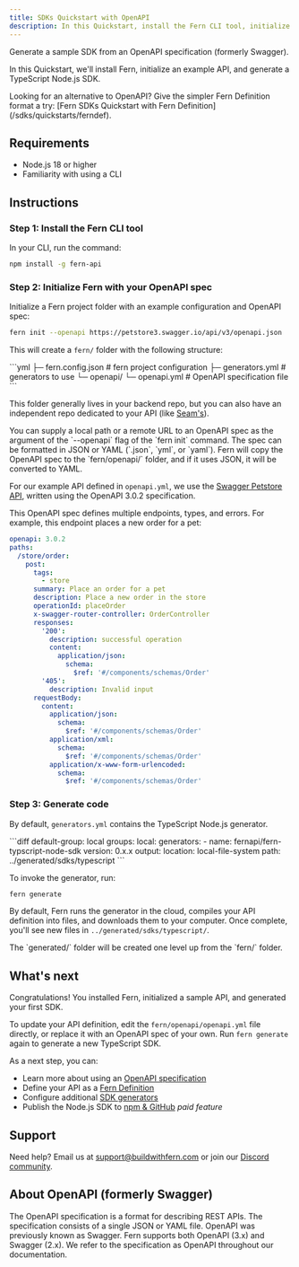 ---
title: SDKs Quickstart with OpenAPI
description: In this Quickstart, install the Fern CLI tool, initialize a Fern project, and generate a sample SDK from an API defined with OpenAPI.
---

Generate a sample SDK from an OpenAPI specification (formerly Swagger).

In this Quickstart, we'll install Fern, initialize an example API, and generate a TypeScript Node.js SDK.

<Callout intent="tip">
Looking for an alternative to OpenAPI? Give the simpler Fern Definition format a try: [Fern SDKs Quickstart with Fern Definition](/sdks/quickstarts/ferndef).
</Callout>

## Requirements

- Node.js 18 or higher
- Familiarity with using a CLI

## Instructions

### Step 1: Install the Fern CLI tool

In your CLI, run the command:

```bash
npm install -g fern-api
```

### Step 2: Initialize Fern with your OpenAPI spec

Initialize a Fern project folder with an example configuration and OpenAPI spec:

```bash
fern init --openapi https://petstore3.swagger.io/api/v3/openapi.json
```

This will create a `fern/` folder with the following structure:

<CodeBlock title='fern/'>
```yml
  ├─ fern.config.json # fern project configuration
  ├─ generators.yml # generators to use
  └─ openapi/
    └─ openapi.yml # OpenAPI specification file
```
</CodeBlock>

This folder generally lives in your backend repo, but you can also have an independent repo dedicated to your API (like [Seam's](https://github.com/seamapi/fern-config)).

<Callout intent="info">
You can supply a local path or a remote URL to an OpenAPI spec as the argument of the `--openapi` flag of the `fern init` command. The spec can be formatted in JSON or YAML (`.json`, `yml`, or `yaml`). Fern will copy the OpenAPI spec to the `fern/openapi/` folder, and if it uses JSON, it will be converted to YAML. 
</Callout>

For our example API defined in `openapi.yml`, we use the [Swagger Petstore API](https://github.com/swagger-api/swagger-petstore/blob/master/src/main/resources/openapi.yaml), written using the OpenAPI 3.0.2 specification.

This OpenAPI spec defines multiple endpoints, types, and errors. For example, this endpoint places a new order for a pet:
<CodeBlock title="Example endpoint">
```yml
openapi: 3.0.2
paths:
  /store/order:
    post:
      tags:
        - store
      summary: Place an order for a pet
      description: Place a new order in the store
      operationId: placeOrder
      x-swagger-router-controller: OrderController
      responses:
        '200':
          description: successful operation
          content:
            application/json:
              schema:
                $ref: '#/components/schemas/Order'
        '405':
          description: Invalid input
      requestBody:
        content:
          application/json:
            schema:
              $ref: '#/components/schemas/Order'
          application/xml:
            schema:
              $ref: '#/components/schemas/Order'
          application/x-www-form-urlencoded:
            schema:
              $ref: '#/components/schemas/Order'
```
</CodeBlock>

### Step 3: Generate code

By default, `generators.yml` contains the TypeScript Node.js generator. 

<CodeBlock title="generators.yml">
```diff
default-group: local
groups:
  local:
    generators:
      - name: fernapi/fern-typscript-node-sdk
        version: 0.x.x
        output:
          location: local-file-system
          path: ../generated/sdks/typescript
```
</CodeBlock>

To invoke the generator, run:

```bash
fern generate
```

By default, Fern runs the generator in the cloud, compiles your API definition into files, and downloads them to your computer. Once complete, you'll see new files in `../generated/sdks/typescript/`.

<Callout intent="info">
The `generated/` folder will be created one level up from the `fern/` folder.
</Callout>

## What's next

Congratulations! You installed Fern, initialized a sample API, and generated your first SDK.

To update your API definition, edit the `fern/openapi/openapi.yml` file directly, or replace it with an OpenAPI spec of your own. Run `fern generate` again to generate a new TypeScript SDK.

As a next step, you can:

- Learn more about using an [OpenAPI specification](/overview/define-your-api/openapi/overview)
- Define your API as a [Fern Definition](/overview/define-your-api/ferndef/overview)
- Configure additional [SDK generators](/sdks/overview)
- Publish the Node.js SDK to [npm & GitHub](/sdks/sdk-generators/typescript#publish-a-public-package) _paid feature_

## Support

Need help? Email us at [support@buildwithfern.com](mailto:support@buildwithfern.com) or join our [Discord community](https://discord.com/invite/JkkXumPzcG).

## About OpenAPI (formerly Swagger)

The OpenAPI specification is a format for describing REST APIs. The specification consists of a single JSON or YAML file. OpenAPI was previously known as Swagger. Fern supports both OpenAPI (3.x) and Swagger (2.x). We refer to the specification as OpenAPI throughout our documentation.